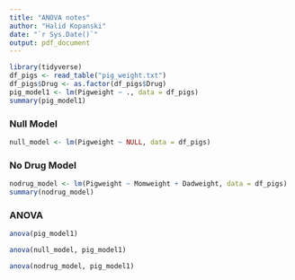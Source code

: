 ```yaml
---
title: "ANOVA notes"
author: "Halid Kopanski"
date: "`r Sys.Date()`"
output: pdf_document
---
```


```r
library(tidyverse)
df_pigs <- read_table("pig_weight.txt")
df_pigs$Drug <- as.factor(df_pigs$Drug)
pig_model1 <- lm(Pigweight ~ ., data = df_pigs)
summary(pig_model1)
```
\newpage

### Null Model

```r
null_model <- lm(Pigweight ~ NULL, data = df_pigs)
```

### No Drug Model

```r
nodrug_model <- lm(Pigweight ~ Momweight + Dadweight, data = df_pigs)
summary(nodrug_model)
```

\newpage

### ANOVA

```r
anova(pig_model1)

anova(null_model, pig_model1)

anova(nodrug_model, pig_model1)
```
